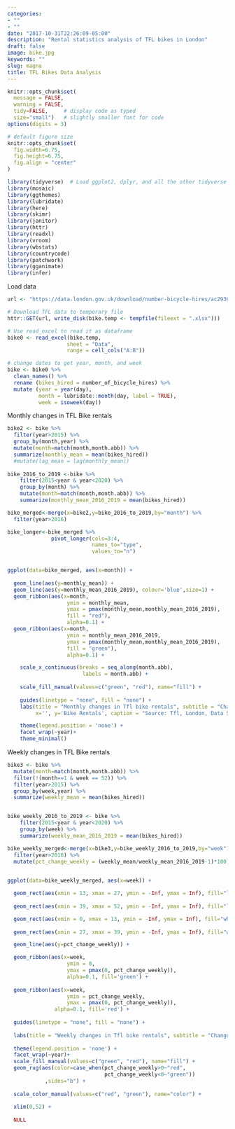 ```yaml
---
categories:
- ""
- ""
date: "2017-10-31T22:26:09-05:00"
description: "Rental statistics analysis of TFL bikes in London"
draft: false
image: bike.jpg
keywords: ""
slug: magna
title: TFL Bikes Data Analysis
---
```

```r
knitr::opts_chunk$set(
  message = FALSE, 
  warning = FALSE, 
  tidy=FALSE,     # display code as typed
  size="small")   # slightly smaller font for code
options(digits = 3)

# default figure size
knitr::opts_chunk$set(
  fig.width=6.75, 
  fig.height=6.75,
  fig.align = "center"
)
```

```r
library(tidyverse)  # Load ggplot2, dplyr, and all the other tidyverse packages
library(mosaic)
library(ggthemes)
library(lubridate)
library(here)
library(skimr)
library(janitor)
library(httr)
library(readxl)
library(vroom)
library(wbstats)
library(countrycode)
library(patchwork)
library(gganimate)
library(infer)
```

Load data

```r

url <- "https://data.london.gov.uk/download/number-bicycle-hires/ac29363e-e0cb-47cc-a97a-e216d900a6b0/tfl-daily-cycle-hires.xlsx"

# Download TFL data to temporary file
httr::GET(url, write_disk(bike.temp <- tempfile(fileext = ".xlsx")))

# Use read_excel to read it as dataframe
bike0 <- read_excel(bike.temp,
                   sheet = "Data",
                   range = cell_cols("A:B"))

# change dates to get year, month, and week
bike <- bike0 %>% 
  clean_names() %>% 
  rename (bikes_hired = number_of_bicycle_hires) %>% 
  mutate (year = year(day),
          month = lubridate::month(day, label = TRUE),
          week = isoweek(day))
```
Monthly changes in TFL Bike rentals

```r
bike2 <- bike %>% 
  filter(year>2015) %>% 
  group_by(month,year) %>% 
  mutate(month=match(month,month.abb)) %>% 
  summarize(monthly_mean = mean(bikes_hired))
  #mutate(lag_mean = lag(monthly_mean))
    
bike_2016_to_2019 <-bike %>% 
    filter(2015<year & year<2020) %>% 
    group_by(month) %>% 
    mutate(month=match(month,month.abb)) %>% 
    summarize(monthly_mean_2016_2019 = mean(bikes_hired))

bike_merged<-merge(x=bike2,y=bike_2016_to_2019,by="month") %>% 
  filter(year>2016)

bike_longer<-bike_merged %>% 
              pivot_longer(cols=3:4,
                           names_to="type",
                           values_to="n")


ggplot(data=bike_merged, aes(x=month)) +
  
  geom_line(aes(y=monthly_mean)) +
  geom_line(aes(y=monthly_mean_2016_2019), colour='blue',size=1) +
  geom_ribbon(aes(x=month, 
                   ymin = monthly_mean, 
                   ymax = pmax(monthly_mean,monthly_mean_2016_2019), 
                   fill = "red"), 
                   alpha=0.1) +
  geom_ribbon(aes(x=month, 
                   ymin = monthly_mean_2016_2019, 
                   ymax = pmax(monthly_mean,monthly_mean_2016_2019), 
                   fill = "green"), 
                   alpha=0.1) +

    scale_x_continuous(breaks = seq_along(month.abb), 
                        labels = month.abb) +  
  
    scale_fill_manual(values=c("green", "red"), name="fill") +
 
    guides(linetype = "none", fill = "none") +
    labs(title = "Monthly changes in Tfl bike rentals", subtitle = "Change from monthly average shown in blue and calculated between 2016-2019", 
         x='', y='Bike Rentals', caption = "Source: Tfl, London, Data Store") +

    theme(legend.position = 'none') +
    facet_wrap(~year)+
    theme_minimal()

```

Weekly changes in TFL Bike rentals

```r
bike3 <- bike %>% 
  mutate(month=match(month,month.abb)) %>% 
  filter(!(month==1 & week == 52)) %>% 
  filter(year>2015) %>% 
  group_by(week,year) %>% 
  summarize(weekly_mean = mean(bikes_hired))


bike_weekly_2016_to_2019 <- bike %>%
    filter(2015<year & year<2020) %>%
    group_by(week) %>%
    summarize(weekly_mean_2016_2019 = mean(bikes_hired))

bike_weekly_merged<-merge(x=bike3,y=bike_weekly_2016_to_2019,by="week") %>%
  filter(year>2016) %>% 
  mutate(pct_change_weekly = (weekly_mean/weekly_mean_2016_2019-1)*100)
  

ggplot(data=bike_weekly_merged, aes(x=week)) +

  geom_rect(aes(xmin = 13, xmax = 27, ymin = -Inf, ymax = Inf), fill="light gray") +
  
  geom_rect(aes(xmin = 39, xmax = 52, ymin = -Inf, ymax = Inf), fill="light gray") +

  geom_rect(aes(xmin = 0, xmax = 13, ymin = -Inf, ymax = Inf), fill="white") +
  
  geom_rect(aes(xmin = 27, xmax = 39, ymin = -Inf, ymax = Inf), fill="white") +

  geom_line(aes(y=pct_change_weekly)) +

  geom_ribbon(aes(x=week,
                   ymin = 0,
                   ymax = pmax(0, pct_change_weekly)),
                   alpha=0.1, fill='green') +
  
  geom_ribbon(aes(x=week,
                   ymin = pct_change_weekly,
                   ymax = pmax(0, pct_change_weekly)),
               alpha=0.1, fill='red') +
  
  guides(linetype = "none", fill = "none") +
  
  labs(title = "Weekly changes in Tfl bike rentals", subtitle = "Change from weekly averages calculated between 2016-2019", x='week', y='', caption = "Source: Tfl, London, Data Store") +
  
  theme(legend.position = 'none') +
  facet_wrap(~year)+
  scale_fill_manual(values=c("green", "red"), name="fill") +
  geom_rug(aes(color=case_when(pct_change_weekly>0~"red",
                               pct_change_weekly<0~"green"))
            ,sides="b") +
  
  scale_color_manual(values=c("red", "green"), name="color") +
  
  xlim(0,52) +
  
  NULL

```

